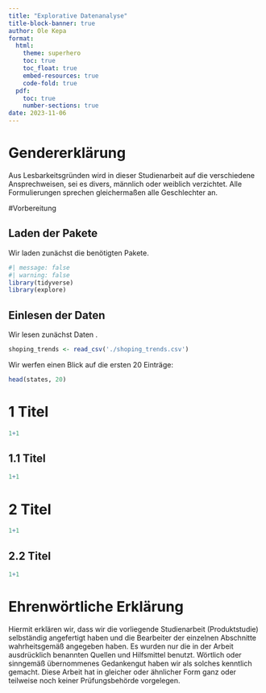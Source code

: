 ```yaml
---
title: "Explorative Datenanalyse"
title-block-banner: true
author: Ole Kepa
format: 
  html: 
    theme: superhero
    toc: true
    toc_float: true
    embed-resources: true
    code-fold: true
  pdf: 
    toc: true
    number-sections: true
date: 2023-11-06
---
```


# Gendererklärung
Aus Lesbarkeitsgründen wird in dieser Studienarbeit auf die verschiedene Ansprechweisen, sei es divers, männlich oder weiblich verzichtet. Alle Formulierungen sprechen gleichermaßen alle Geschlechter an.

#Vorbereitung

## Laden der Pakete

Wir laden zunächst die benötigten Pakete.

```r
#| message: false
#| warning: false
library(tidyverse)
library(explore)
```

## Einlesen der Daten

Wir lesen zunächst Daten .

```r
shoping_trends <- read_csv('./shoping_trends.csv')
```

Wir werfen einen Blick auf die ersten 20 Einträge:

```r
head(states, 20)
```

# 1 Titel
```r
1+1
```

## 1.1 Titel
```r
1+1
```

# 2 Titel
```r
1+1
```

## 2.2 Titel
```r
1+1
```
































# Ehrenwörtliche Erklärung
Hiermit erklären wir, dass wir die vorliegende Studienarbeit (Produktstudie) selbständig angefertigt haben und die Bearbeiter der einzelnen Abschnitte wahrheitsgemäß angegeben haben. Es wurden nur die in der Arbeit ausdrücklich benannten Quellen und Hilfsmittel benutzt. Wörtlich oder sinngemäß übernommenes Gedankengut haben wir als solches kenntlich gemacht. Diese Arbeit hat in gleicher oder ähnlicher Form ganz oder teilweise noch keiner Prüfungsbehörde vorgelegen.
